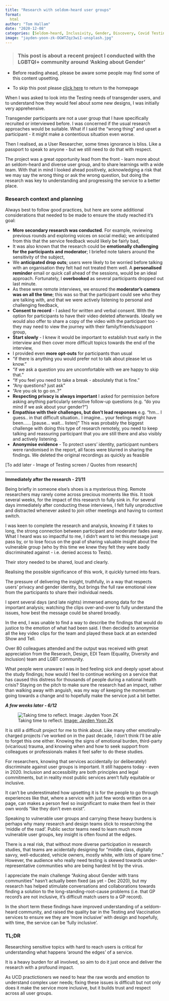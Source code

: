 ```yaml
---
title: "Research with seldom-heard user groups"
format:
  html
author: "Tom Hallam"
date: "2020-12-08"
categories: [Seldom-heard, Inclusivity, Gender, Discovery, Covid Testing]
image: "jayden-yoon-zk-OGWTZqz3wiI-unsplash.jpg"
---
```


> ### This post is about a recent project I conducted with the LGBTQI+ community around 'Asking about Gender'

* Before reading ahead, please be aware some people may find some of this content upsetting.

* To skip this post please [click here](/) to return to the homepage

When I was asked to look into the Testing needs of transgender users, and to understand how they would feel about some new designs, I was initially very apprehensive.

Transgender participants are not a user group that I have specifically recruited or interviewed before. I was concerned if the usual research approaches would be suitable. What if I said the "wrong thing" and upset a participant - it might make a contentious situation even worse.

Then I realised, as a User Researcher, some times ignorance is bliss. Like a passport to speak to anyone - but we still need to do that with respect.

The project was a great opportunity lead from the front - learn more about an seldom-heard and diverse user group, and to share learnings with a wide team. With that in mind I looked ahead positively, acknowledging a risk that we may say the wrong thing or ask the wrong question, but doing the research was key to understanding and progressing the service to a better place.

### Research context and planning

Always best to follow good practices, but here are some additional considerations that needed to be made to ensure the study reached it's goal:

* **More secondary research was conducted**. For example, reviewing previous rounds and exploring voices on social media); we anticipated from this that the service feedback would likely be fairly bad,
* It was also known that the research could be **emotionally challenging for the participants and moderator**; I briefed note takers around the sensitivity of the subject,
* We **anticipated drop outs**; users were likely to be worried before talking with an organisation they felt had not treated them well. A **personalised reminder** email or quick call ahead of the sessions, would be an ideal approach.
Fortunately, I **overbooked** as several participants dropped out last minute.
* As these were remote interviews, we ensured the **moderator's camera was on all the time**; this was so that the participant could see who they are talking with, and that we were actively listening to personal and challenging feedback,
* **Consent to record** - I asked for written and verbal consent. With the option for participants to have their video deleted afterwards. Ideally we would also offer to share a copy of the video with the participant too - they may need to view the journey with their family/friends/support group,
* **Start slowly** - I knew it would be important to establish trust early in the interview and then cover more difficult topics towards the end of the interview,
* I provided even **more opt-outs** for participants than usual
- "if there is anything you would prefer not to talk about please let us know."
- "if we ask a question you are uncomfortable with we are happy to skip that."
- "If you feel you need to take a break - absolutely that is fine."
- "Any questions? just ask"
- "Are you ok to go on..?"
* **Respecting privacy is always important** I asked for permission before asking anything particularly sensitive follow-up questions (e.g. "do you mind if we ask about your gender?")
* **Empathise with their challenges, but don't lead responses**
e.g. "hm... I guess.. in that difficult situation.. I imagine... your feelings might have been...... [pause... wait... listen]"
This was probably the biggest challenge with doing this type of research remotely, you need to keep talking and reassuring participant that you are still there and also visibly and actively listening.
* **Anonymise evidence** - To protect users' identity, participant numbers were randomised in the report, all faces were blurred in sharing the findings. We deleted the original recordings as quickly as feasible

[To add later - Image of Testing screen / Quotes from research]

---

**Immediately after the research - 21/11**

Being briefly in someone else's shoes is a mysterious thing.
Remote researchers may rarely come across precious moments like this.
It took several weeks, for the impact of this research to fully sink in.
For several days immediately after conducting these interviews, I felt fully unproductive and distracted whenever asked to join other meetings and having to context switch.

I was keen to complete the research and analysis, knowing if it takes to long, the strong connection between participant and moderator fades away.
What I heard was so impactful to me, I didn't want to let this message just pass by, or to lose focus on the goal of sharing valuable insight about the vulnerable group (who by this time we knew they felt they were badly discriminated against - i.e. denied access to Tests).

Their story needed to be shared, loud and clearly.

Realising the possible significance of this work, it quickly turned into fears.

The pressure of delivering the insight, truthfully, in a way that respects users' privacy and gender identity, but brings the full raw emotional view from the participants to share their individual needs.

I spent several days (and late nights) immersed among data for the important analysis; watching the clips over-and-over to fully understand the issues, how best the message could be shared broadly.

In the end, I was unable to find a way to describe the findings that would do justice to the emotion of what had been said. I then decided to anonymise all the key video clips for the team and played these back at an extended Show and Tell.

Over 80 colleagues attended and the output was received with great appreciation from the Reserach, Design, EDI Team (Equality, Diversity and Inclusion) team and LGBT community.

What people were unaware I was in bed feeling sick and deeply upset about the study findings; how would I feel to continue working on a service that has caused this distress for thousands of people during a national health crisis? Staying on the pitch to make sure the research had an impact, rather than walking away with anguish, was my way of keeping the momentum going towards a change and to hopefully make the service just a bit better.

***A few weeks later - 6/12***

![Taking time to reflect. [Image: Jayden Yoon ZK](https://unsplash.com/photos/OGWTZqz3wiI){.external target="_blank"}](jayden-yoon-zk-OGWTZqz3wiI-unsplash.jpg)

It is still a difficult project for me to think about. Like many other emotinally-charged projects i've worked on in the past decade, I don't think I'll be able to forget this one either. Knowing the signs of emotional burden, third-party (vicarious) trauma, and knowing when and how to seek support from colleagues or professionals makes it feel safer to do these studies.

For researchers, knowing that services accidentally (or deliberately) discriminate against user groups is important. It still happens today - even in 2020. Inclusion and accessibility are both principles and legal commitments, but in reality most public services aren't fully equitable or inclusive.

It can't be underestimated how upsetting it is for the people to go through experiences like that, where a service with just few words written on a page, can makes a person feel so insignificant to make them feel in their own words "like they don't even exist".

Speaking to vulnerable user groups and carrying these heavy burdens is perhaps why many research and design teams stick to researching the 'middle of the road'. Public sector teams need to learn much more vulnerable user groups, key insight is often found at the edges.

There is a real risk, that without more diverse participation in research studies, that teams are acidentally designing for “middle class, digitally savvy, well-educated, vehicle owners, mostly white, with lots of spare time.” However, the audience who really need testing is skewed towards under-representative communities who are being hardest hit by the virus.

I appreciate the main challenge "Asking about Gender with trans communities" hasn't actually been fixed (as yet - Dec 2020), but my research has helped stimulate conversations and collaborations towards finding a solution to the long-standing-root-cause problems (i.e. that GP record's are not inclusive, it's difficult match users to a GP record).

In the short term these findings have improved understanding of a seldom-heard community, and raised the quality bar in the Testing and Vaccination services to ensure we they are 'more inclusive' with design and hopefully, with time, the service can be 'fully inclusive'.

### TL;DR

Researching sensitive topics with hard to reach users is critical for understanding what happens 'around the edges' of a service.

It is a heavy burden for all involved, so aim to do it just once and deliver the research with a profound impact.

As UCD practictioners we need to hear the raw words and emotion to understand complex user needs; fixing these issues is difficult but not only does it make the service more inclusive, but it builds trust and respect across all user groups.
